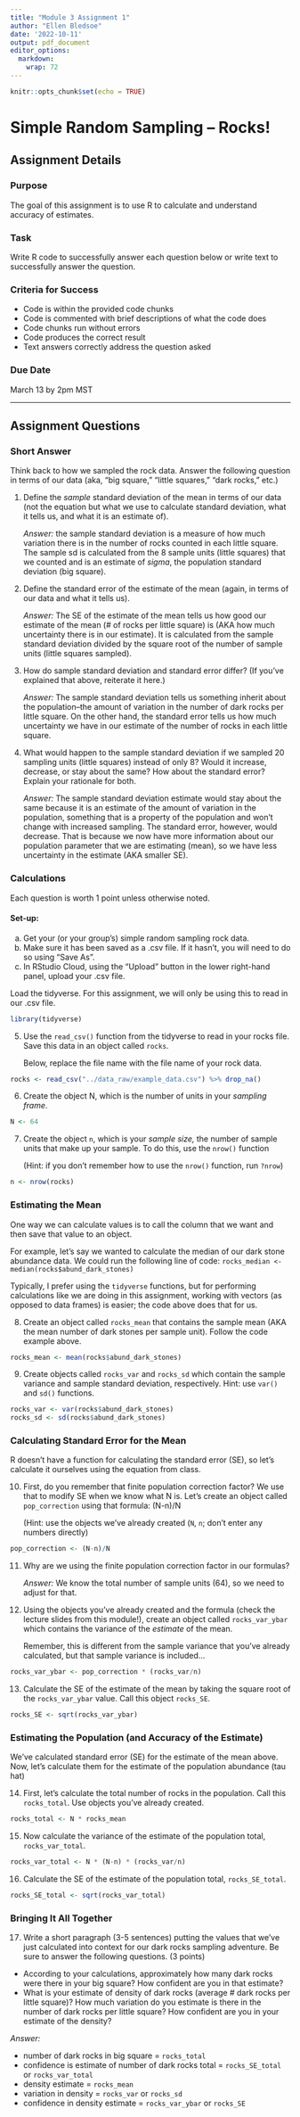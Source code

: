 ```yaml
---
title: "Module 3 Assignment 1"
author: "Ellen Bledsoe"
date: '2022-10-11'
output: pdf_document
editor_options: 
  markdown: 
    wrap: 72
---
```


```r
knitr::opts_chunk$set(echo = TRUE)
```

# Simple Random Sampling -- Rocks!

## Assignment Details

### Purpose

The goal of this assignment is to use R to calculate and understand
accuracy of estimates.

### Task

Write R code to successfully answer each question below or write text to
successfully answer the question.

### Criteria for Success

-   Code is within the provided code chunks
-   Code is commented with brief descriptions of what the code does
-   Code chunks run without errors
-   Code produces the correct result
-   Text answers correctly address the question asked

### Due Date

March 13 by 2pm MST

------------------------------------------------------------------------

## Assignment Questions

### Short Answer

Think back to how we sampled the rock data. Answer the following
question in terms of our data (aka, "big square," "little squares,"
"dark rocks," etc.)

1.  Define the *sample* standard deviation of the mean in terms of our
    data (not the equation but what we use to calculate standard
    deviation, what it tells us, and what it is an estimate of).

    *Answer:* the sample standard deviation is a measure of how much
    variation there is in the number of rocks counted in each little
    square. The sample sd is calculated from the 8 sample units (little
    squares) that we counted and is an estimate of *sigma*, the
    population standard deviation (big square).

2.  Define the standard error of the estimate of the mean (again, in
    terms of our data and what it tells us).

    *Answer:* The SE of the estimate of the mean tells us how good our
    estimate of the mean (\# of rocks per little square) is (AKA how
    much uncertainty there is in our estimate). It is calculated from
    the sample standard deviation divided by the square root of the
    number of sample units (little squares sampled).

3.  How do sample standard deviation and standard error differ? (If
    you've explained that above, reiterate it here.)

    *Answer:* The sample standard deviation tells us something inherit
    about the population--the amount of variation in the number of dark
    rocks per little square. On the other hand, the standard error tells
    us how much uncertainty we have in our estimate of the number of
    rocks in each little square.

4.  What would happen to the sample standard deviation if we sampled 20
    sampling units (little squares) instead of only 8? Would it
    increase, decrease, or stay about the same? How about the standard
    error? Explain your rationale for both.

    *Answer:* The sample standard deviation estimate would stay about
    the same because it is an estimate of the amount of variation in the
    population, something that is a property of the population and won't
    change with increased sampling. The standard error, however, would
    decrease. That is because we now have more information about our
    population parameter that we are estimating (mean), so we have less
    uncertainty in the estimate (AKA smaller SE).

### Calculations

Each question is worth 1 point unless otherwise noted.

#### Set-up:

(a) Get your (or your group's) simple random sampling rock data.
(b) Make sure it has been saved as a .csv file. If it hasn't, you will
    need to do so using "Save As".
(c) In RStudio Cloud, using the "Upload" button in the lower right-hand
    panel, upload your .csv file.

Load the tidyverse. For this assignment, we will only be using this to
read in our .csv file.

```r
library(tidyverse)
```

5.  Use the `read_csv()` function from the tidyverse to read in your
    rocks file. Save this data in an object called `rocks`.

    Below, replace the file name with the file name of your rock data.

```r
rocks <- read_csv("../data_raw/example_data.csv") %>% drop_na()
```

6.  Create the object N, which is the number of units in your *sampling
    frame*.

```r
N <- 64
```

7.  Create the object `n`, which is your *sample size,* the number of
    sample units that make up your sample. To do this, use the `nrow()`
    function

    (Hint: if you don't remember how to use the `nrow()` function, run
    `?nrow`)

```r
n <- nrow(rocks)
```

### Estimating the Mean

One way we can calculate values is to call the column that we want and
then save that value to an object.

For example, let's say we wanted to calculate the median of our dark
stone abundance data. We could run the following line of code:
`rocks_median <- median(rocks$abund_dark_stones)`

Typically, I prefer using the `tidyverse` functions, but for performing
calculations like we are doing in this assignment, working with vectors
(as opposed to data frames) is easier; the code above does that for us.

8.  Create an object called `rocks_mean` that contains the sample mean
    (AKA the mean number of dark stones per sample unit). Follow the
    code example above.

```r
rocks_mean <- mean(rocks$abund_dark_stones)
```

9.  Create objects called `rocks_var` and `rocks_sd` which contain the
    sample variance and sample standard deviation, respectively. Hint:
    use `var()` and `sd()` functions.

```r
rocks_var <- var(rocks$abund_dark_stones)
rocks_sd <- sd(rocks$abund_dark_stones)
```

### Calculating Standard Error for the Mean

R doesn't have a function for calculating the standard error (SE), so
let's calculate it ourselves using the equation from class.

10. First, do you remember that finite population correction factor? We
    use that to modify SE when we know what N is. Let's create an object
    called `pop_correction` using that formula: (N-n)/N

    (Hint: use the objects we've already created (`N`, `n`; don't enter
    any numbers directly)

```r
pop_correction <- (N-n)/N
```

11. Why are we using the finite population correction factor in our
    formulas?

    *Answer:* We know the total number of sample units (64), so we need
    to adjust for that.

12. Using the objects you've already created and the formula (check the
    lecture slides from this module!), create an object called
    `rocks_var_ybar` which contains the variance of the *estimate* of
    the mean.

    Remember, this is different from the sample variance that you've
    already calculated, but that sample variance is included...

```r
rocks_var_ybar <- pop_correction * (rocks_var/n)
```

13. Calculate the SE of the estimate of the mean by taking the square
    root of the `rocks_var_ybar` value. Call this object `rocks_SE`.

```r
rocks_SE <- sqrt(rocks_var_ybar)
```

### Estimating the Population (and Accuracy of the Estimate)

We've calculated standard error (SE) for the estimate of the mean above.
Now, let's calculate them for the estimate of the population abundance
(tau hat)

14. First, let's calculate the total number of rocks in the population.
    Call this `rocks_total`. Use objects you've already created.

```r
rocks_total <- N * rocks_mean
```

15. Now calculate the variance of the estimate of the population total,
    `rocks_var_total`.

```r
rocks_var_total <- N * (N-n) * (rocks_var/n)
```

16. Calculate the SE of the estimate of the population total,
    `rocks_SE_total`.

```r
rocks_SE_total <- sqrt(rocks_var_total)
```

### Bringing It All Together

17. Write a short paragraph (3-5 sentences) putting the values that
    we've just calculated into context for our dark rocks sampling
    adventure. Be sure to answer the following questions. (3 points)

-   According to your calculations, approximately how many dark rocks
    were there in your big square? How confident are you in that
    estimate?
-   What is your estimate of density of dark rocks (average \# dark
    rocks per little square)? How much variation do you estimate is
    there in the number of dark rocks per little square? How confident
    are you in your estimate of the density?

*Answer:*

-   number of dark rocks in big square = `rocks_total`
-   confidence is estimate of number of dark rocks total = `rocks_SE_total` or `rocks_var_total`
-   density estimate = `rocks_mean`
-   variation in density = `rocks_var` or `rocks_sd`
-   confidence in density estimate = `rocks_var_ybar` or `rocks_SE`
